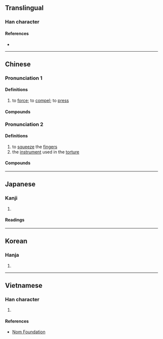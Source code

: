 {{character info}}
==Translingual==

===Han character===
{{Han char|rn=64|rad=手|as=06|sn=9|four=52027|canj=QVVN|ids=⿰扌𡿪}}

====References====
* {{Han ref|kx=0428.140|dkj=12004|dj=0777.080|hdz=31877.050|uh=62F6|ud=25334|bh=CEDF|bd=52959}}

----

==Chinese==
{{zh-forms}}

===Pronunciation 1===
{{zh-pron
|m=拶
|c=zaat3
|mc=y
|oc=y
|cat=v
}}

====Definitions====
{{zh-hanzi}}

# to [[force]]; to [[compel]]; to [[press]]

====Compounds====
{{zh-der|密拶拶|刮刮拶拶|偪拶|拶拆|拶拶|拶損|拶榨|拶滿|拶逼|挨拶|挨挨拶拶|排拶|相促相拶|蹙拶|迫拶|逼拶}}

===Pronunciation 2===
{{zh-pron
|m=zǎn
|c=zaat3
|mn=soán
|cat=v,n
}}

====Definitions====
{{zh-hanzi}}

# to [[squeeze]] the [[finger]]s {{gloss|an ancient form of torture}}
# the [[instrument]] used in the [[torture]]

====Compounds====
{{zh-der|夾拶|拶夾|拶子|拶指|拶鞫|拶刑}}

----

==Japanese==

===Kanji===
{{ja-kanji|grade=|rs=手06}}

# {{rfdef|ja|sort=手06}}

====Readings====
{{ja-readings
|goon=さち
|kanon=さつ
}}

----

==Korean==

===Hanja===
{{ko-hanja|hangeul=찰|eumhun=|rv=chal|mr=ch'al|y=chal}}

# {{rfdef|ko|sort=手06}}

----

==Vietnamese==

===Han character===
{{vi-hantu|[[tán]], [[tát]], [[tạt]]|rs=手06}}

# {{rfdef|vi|sort=手06}}

====References====
* [http://nomfoundation.org/common/nom_details.php?codepoint=62f6 Nom Foundation]